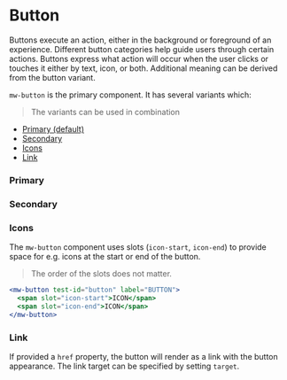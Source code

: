 
# Button

Buttons execute an action, either in the background or foreground of an experience. Different button categories help guide users through certain actions. Buttons express what action will occur when the user clicks or touches it either by text, icon, or both. Additional meaning can be derived from the button variant.

`mw-button` is the primary component. It has several variants which:

> The variants can be used in combination

- [Primary (default)](#primary)
- [Secondary](#secondary)
- [Icons](#icons)
- [Link](#link)

### Primary

<Canvas>
  <Story id="components-button--primary" />
</Canvas>

### Secondary

<Canvas>
  <Story id="components-button--secondary" />
</Canvas>

### Icons

The `mw-button` component uses slots (`icon-start`, `icon-end`) to provide space for e.g. icons at the start or end of the button.
> The order of the slots does not matter.

```jsx
<mw-button test-id="button" label="BUTTON">
  <span slot="icon-start">ICON</span>
  <span slot="icon-end">ICON</span>
</mw-button>
```

<Canvas>
  <Story id="components-button--icon" />
</Canvas>

### Link

If provided a `href` property, the button will render as a link with the button appearance. The link target can be specified by setting `target`.

<Canvas>
  <Story id="components-button--link" />
</Canvas>
